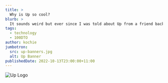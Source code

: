 ```yaml
---
title: >
  Why is Up so cool?
blurb: >
  It sounds weird but ever since I was told about Up from a friend back before it was even in beta I've always found it cool
tags:
  - technology
  - 100DTO
author: kochie
jumbotron:
  src: up-banners.jpg
  alt: Up Banner
publishedDate: 2022-10-13T23:00:00+11:00
---
```


![Up Logo](/articles-source/04-up-review/UP-MEDIA-LOGO-LIGHT.svg?width=700&height=350&intrinsic=true)
